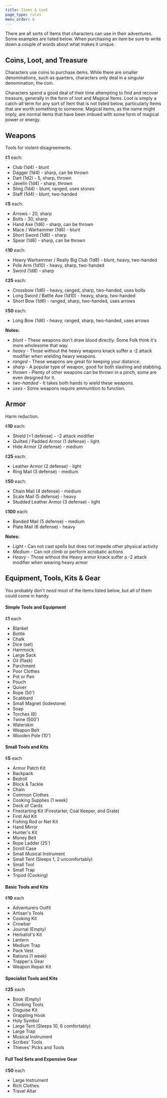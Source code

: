 ```yaml
---
title: Items & Loot
page_type: rules
menu_order: 6
---
```


There are all sorts of Items that characters can use in their adventures. Some examples are listed below. When purchasing an item be sure to write down a couple of words about what makes it unique.

## Coins, Loot, and Treasure

Characters use coins to purchase items. While there are smaller denominations, such as quarters, characters only deal in a singular denomination, the coin.

Characters spend a good deal of their time attempting to find and recover treasure, generally in the form of loot and Magical Items. Loot is simply a catch-all term for any sort of Item that is not listed below, particularly Items that are worth something to someone. Magical items, as the name might imply, are normal items that have been imbued with some form of magical power or energy.

## Weapons

Tools for violent disagreements.

¢**1** each:

- Club (1d4) - blunt
- Dagger (1d4) - sharp, can be thrown
- Dart (1d2) - 5, sharp, thrown
- Javelin (1d4) - sharp, thrown
- Sling (1d4) - blunt, ranged, uses stones
- Staff (1d4) - blunt, two-handed

¢**5** each:

- Arrows - 20, sharp
- Bolts - 30, sharp
- Hand Axe (1d6) - sharp, can be thrown
- Mace / Warhammer (1d6) - blunt
- Short Sword (1d6) - sharp
- Spear (1d6) - sharp, can be thrown

¢**10** each:

- Heavy Warhammer / Really Big Club (1d8) - blunt, heavy, two-handed
- Pole Arm (1d10) - heavy, sharp, two-handed
- Sword (1d8) - sharp

¢**25** each:

- Crossbow (1d6) - heavy, ranged, sharp, two-handed, uses bolts
- Long Sword / Battle Axe (1d10) - heavy, sharp, two-handed
- Short Bow (1d6) - ranged, sharp, two-handed, uses arrows

¢**50** each:

- Long Bow (1d6) - heavy, ranged, sharp, two-handed, uses arrows

**Notes:**

- _blunt_ - These weapons don't draw blood directly. Some Folk think it's more wholesome that way.
- _heavy_ - Those without the heavy weapons knack suffer a -2 attack modifier when wielding heavy weapons.
- _ranged_ - These weapons are great for keeping your distance.
- _sharp_ - A popular type of weapon, good for both slashing and stabbing.
- _thrown_ - Plenty of other weapons can be thrown in a pinch, some are even designed for it.
- _two-handed_ - It takes both hands to wield these weapons.
- _uses_ - Some weapons require ammunition to function.

## Armor

Harm reduction.

¢**10** each:

- Shield (+1 defense) - -2 attack modifier
- Quilted / Padded Armor (1 defense) - light
- Hide Armor (2 defense) - medium

¢**25** each:

- Leather Armor (2 defense) - light
- Ring Mail (3 defense) - medium

¢**50** each:

- Chain Mail (4 defense) - medium
- Scale Mail (5 defense) - heavy
- Studded Leather Armor (3 defense) - light

¢**100** each:

- Banded Mail (5 defense) - medium
- Plate Mail (6 defense) - heavy

**Notes:**

- _Light_ - Can not cast spells but does not impede other physical activity
- _Medium_ - Can not climb or perform acrobatic actions
- _Heavy_ - Those without the Heavy armor knack suffer a -2 attack modifier when wearing heavy armor

## Equipment, Tools, Kits & Gear

You probably don't _need_ most of the items listed below, but all of them could come in handy.

#### Simple Tools and Equipment

¢**1** each

- Blanket
- Bottle
- Chalk
- Dice (set)
- Hammock
- Large Sack
- Oil (flask)
- Parchment
- Poor Clothes
- Pot or Pan
- Pouch
- Quiver
- Rope (50')
- Scabbard
- Small Magnet (lodestone)
- Soap
- Torches (6)
- Twine (500')
- Waterskin
- Weapon Belt
- Wooden Pole (10')

#### Small Tools and Kits

¢**5** each

- Armor Patch Kit
- Backpack
- Bedroll
- Block & Tackle
- Chain
- Common Clothes
- Cooking Supplies (1 week)
- Deck of Cards
- Firestarting Kit (Firestarter, Coal Keeper, and Grate)
- First Aid Kit
- Fishing Rod or Net Kit
- Hand Mirror
- Hunter's Kit
- Money Belt
- Rope Ladder (25')
- Scroll Case
- Small Musical Instrument
- Small Tent (Sleeps 1, 2 uncomfortably)
- Small Tool
- Small Trap
- Tripod (Cooking)

#### Basic Tools and Kits

¢**10** each

- Adventurers Outfit
- Artisan's Tools
- Cooking Kit
- Crowbar
- Journal (Empty)
- Herbalist's Kit
- Lantern
- Medium Trap
- Pack Vest
- Rations (1 week)
- Trapper's Gear
- Weapon Repair Kit

#### Specialist Tools and Kits

¢**25** each

- Book (Empty)
- Climbing Tools
- Disguise Kit
- Grappling Hook
- Holy Symbol
- Large Tent (Sleeps 10, 6 comfortably)
- Large Trap
- Musical Instrument
- Scribes' Tools
- Thieves' Picks and Tools

#### Full Tool Sets and Expensive Gear

¢**50** each

- Large Instrument
- Rich Clothes
- Travel Altar
